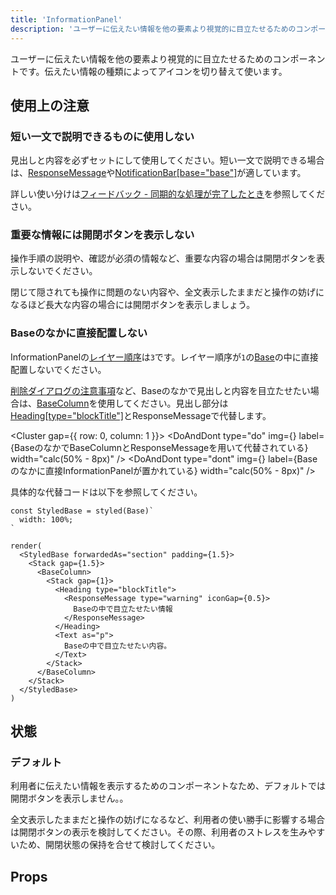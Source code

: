 ```yaml
---
title: 'InformationPanel'
description: 'ユーザーに伝えたい情報を他の要素より視覚的に目立たせるためのコンポーネントです。'
---
```



ユーザーに伝えたい情報を他の要素より視覚的に目立たせるためのコンポーネントです。伝えたい情報の種類によってアイコンを切り替えて使います。

<ComponentStory name="InformationPanel" />

## 使用上の注意

### 短い一文で説明できるものに使用しない

見出しと内容を必ずセットにして使用してください。短い一文で説明できる場合は、[ResponseMessage](/products/components/response-message/)や[NotificationBar[base="base"]](/products/components/notification-bar/)が適しています。

詳しい使い分けは[フィードバック - 同期的な処理が完了したとき](/products/design-patterns/feedback/#h3-6)を参照してください。

### 重要な情報には開閉ボタンを表示しない

操作手順の説明や、確認が必須の情報など、重要な内容の場合は開閉ボタンを表示しないでください。

閉じて隠されても操作に問題のない内容や、全文表示したままだと操作の妨げになるほど長大な内容の場合には開閉ボタンを表示しましょう。

### Baseのなかに直接配置しない

InformationPanelの[レイヤー順序](/products/design-tokens/z-index/#h2-1)は`3`です。レイヤー順序が`1`の[Base](/products/components/base/)の中に直接配置しないでください。

[削除ダイアログの注意事項](/products/design-patterns/delete-dialog/#h3-4)など、Baseのなかで見出しと内容を目立たせたい場合は、[BaseColumn](/products/components/base/base-column/)を使用してください。見出し部分は[Heading[type="blockTitle"]](/products/components/heading/)とResponseMessageで代替します。

<Cluster gap={{ row: 0, column: 1 }}>
  <DoAndDont
    type="do"
    img={<StaticImage src={imageDo} alt="do" />}
    label={<Text>BaseのなかでBaseColumnとResponseMessageを用いて代替されている</Text>}
    width="calc(50% - 8px)"
  />
  <DoAndDont
    type="dont"
    img={<StaticImage src={imageDont} alt="dont" />}
    label={<Text>Baseのなかに直接InformationPanelが置かれている</Text>}
    width="calc(50% - 8px)"
  />
</Cluster>

具体的な代替コードは以下を参照してください。

```tsx editable withStyled codeBlock
const StyledBase = styled(Base)`
  width: 100%;
`

render(
  <StyledBase forwardedAs="section" padding={1.5}>
    <Stack gap={1.5}>
      <BaseColumn>
        <Stack gap={1}>
          <Heading type="blockTitle">
            <ResponseMessage type="warning" iconGap={0.5}>
              Baseの中で目立たせたい情報
            </ResponseMessage>
          </Heading>
          <Text as="p">
            Baseの中で目立たせたい内容。
          </Text>
        </Stack>
      </BaseColumn>
    </Stack>
  </StyledBase>
)
```

## 状態
### デフォルト
利用者に伝えたい情報を表示するためのコンポーネントなため、デフォルトでは開閉ボタンを表示しません。。

全文表示したままだと操作の妨げになるなど、利用者の使い勝手に影響する場合は開閉ボタンの表示を検討してください。その際、利用者のストレスを生みやすいため、開閉状態の保持を合せて検討してください。

## Props

<ComponentPropsTable name="InformationPanel" />


